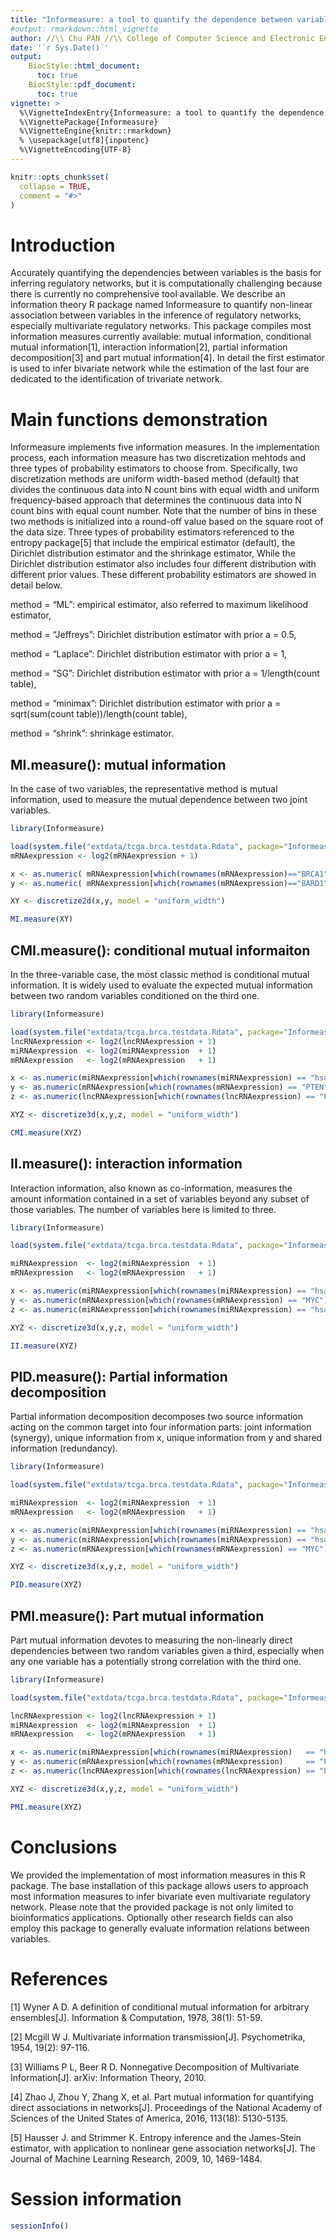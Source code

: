 ```yaml
---
title: "Informeasure: a tool to quantify the dependence between variables in biological regulatory networks from an information theory perspective"
#output: rmarkdown::html_vignette
author: //\\ Chu PAN //\\ College of Computer Science and Electronic Engineering, Hunan University
date: '`r Sys.Date()`'
output:
    BiocStyle::html_document:
      toc: true
    BiocStyle::pdf_document:
      toc: true
vignette: >
  %\VignetteIndexEntry{Informeasure: a tool to quantify the dependence between variables in biological regulatory networks from an information theory perspective}
  %\VignettePackage{Informeasure} 
  %\VignetteEngine{knitr::rmarkdown}
  % \usepackage[utf8]{inputenc} 
  %\VignetteEncoding{UTF-8}
---
```


```r
knitr::opts_chunk$set(
  collapse = TRUE,
  comment = "#>"
)
```

# Introduction
Accurately quantifying the dependencies between variables is the basis for inferring regulatory networks, but it is computationally challenging because there is currently no comprehensive tool available. We describe an information theory R package named Informeasure to quantify non-linear association between variables in the inference of regulatory networks, especially multivariate regulatory networks. This package compiles most information measures currently available: mutual information, conditional mutual information[1], interaction information[2], partial information decomposition[3] and part mutual information[4]. In detail the first estimator is used to infer bivariate network while the estimation of the last four are dedicated to the identification of trivariate network.

# Main functions demonstration
Informeasure implements five information measures. In the implementation process, each information measure has two discretization mehtods and three types of probability estimators to choose from. Specifically, two discretization methods are uniform width-based method (default) that divides the continuous data into N count bins with equal width and uniform frequency-based approach that determines the continuous data into N count bins with equal count number. Note that the number of bins in these two methods is initialized into a round-off value based on the square root of the data size. Three types of probability estimators referenced to the entropy package[5] that include the empirical estimator (default), the Dirichlet distribution estimator and the shrinkage estimator, While the Dirichlet distribution estimator also includes four different distribution with different prior values. These different probability estimators are showed in detail below. 

method = "ML": empirical estimator, also referred to maximum likelihood estimator, 

method = "Jeffreys": Dirichlet distribution estimator with prior a = 0.5, 

method = "Laplace": Dirichlet distribution estimator with prior a = 1, 

method = "SG": Dirichlet distribution estimator with prior a = 1/length(count table), 

method = "minimax": Dirichlet distribution estimator with prior a = sqrt(sum(count table))/length(count table), 

method = "shrink": shrinkage estimator.

## MI.measure(): mutual information
In the case of two variables, the representative method is mutual information, used to measure the mutual dependence between two joint variables.
```r
library(Informeasure)

load(system.file("extdata/tcga.brca.testdata.Rdata", package="Informeasure"))
mRNAexpression <- log2(mRNAexpression + 1)

x <- as.numeric( mRNAexpression[which(rownames(mRNAexpression)=="BRCA1"), ] )
y <- as.numeric( mRNAexpression[which(rownames(mRNAexpression)=="BARD1"), ] )

XY <- discretize2d(x,y, model = "uniform_width")

MI.measure(XY)
```

## CMI.measure(): conditional mutual informaiton 
In the three-variable case, the most classic method is conditional mutual information. It is widely used to evaluate the expected mutual information between two random variables conditioned on the third one.
```r
library(Informeasure)

load(system.file("extdata/tcga.brca.testdata.Rdata", package="Informeasure"))
lncRNAexpression <- log2(lncRNAexpression + 1)
miRNAexpression  <- log2(miRNAexpression  + 1)
mRNAexpression   <- log2(mRNAexpression   + 1)

x <- as.numeric(miRNAexpression[which(rownames(miRNAexpression) == "hsa-miR-26a-5p"), ])
y <- as.numeric(mRNAexpression[which(rownames(mRNAexpression) == "PTEN"), ])
z <- as.numeric(lncRNAexpression[which(rownames(lncRNAexpression) == "PTENP1"), ])

XYZ <- discretize3d(x,y,z, model = "uniform_width")

CMI.measure(XYZ)
```

## II.measure(): interaction information
Interaction information, also known as co-information, measures the amount information contained in a set of variables beyond any subset of those variables. The number of variables here is limited to three.
```r
library(Informeasure)

load(system.file("extdata/tcga.brca.testdata.Rdata", package="Informeasure"))

miRNAexpression  <- log2(miRNAexpression  + 1)
mRNAexpression   <- log2(mRNAexpression   + 1)

x <- as.numeric(miRNAexpression[which(rownames(miRNAexpression) == "hsa-miR-34a-5p"), ])
y <- as.numeric(mRNAexpression[which(rownames(mRNAexpression) == "MYC"), ])
z <- as.numeric(miRNAexpression[which(rownames(miRNAexpression) == "hsa-miR-34b-5p"), ])

XYZ <- discretize3d(x,y,z, model = "uniform_width")

II.measure(XYZ)
```
## PID.measure(): Partial information decomposition
Partial information decomposition decomposes two source information acting on the common target into four information parts: joint information (synergy), unique information from x, unique information from y and shared information (redundancy). 
```r
library(Informeasure)

load(system.file("extdata/tcga.brca.testdata.Rdata", package="Informeasure"))

miRNAexpression  <- log2(miRNAexpression  + 1)
mRNAexpression   <- log2(mRNAexpression   + 1)

x <- as.numeric(miRNAexpression[which(rownames(miRNAexpression) == "hsa-miR-34a-5p"), ])
y <- as.numeric(miRNAexpression[which(rownames(miRNAexpression) == "hsa-miR-34b-5p"), ])
z <- as.numeric(mRNAexpression[which(rownames(mRNAexpression) == "MYC"), ])

XYZ <- discretize3d(x,y,z, model = "uniform_width")

PID.measure(XYZ)
```
## PMI.measure(): Part mutual information 
Part mutual information devotes to measuring the non-linearly direct dependencies between two random variables given a third, especially when any one variable has a potentially strong correlation with the third one. 
```r
library(Informeasure)

load(system.file("extdata/tcga.brca.testdata.Rdata", package="Informeasure"))

lncRNAexpression <- log2(lncRNAexpression + 1)
miRNAexpression  <- log2(miRNAexpression  + 1)
mRNAexpression   <- log2(mRNAexpression   + 1)

x <- as.numeric(miRNAexpression[which(rownames(miRNAexpression)   == "hsa-miR-26a-5p"), ])
y <- as.numeric(mRNAexpression[which(rownames(mRNAexpression)     == "PTEN"), ])
z <- as.numeric(lncRNAexpression[which(rownames(lncRNAexpression) == "PTENP1"), ])

XYZ <- discretize3d(x,y,z, model = "uniform_width")

PMI.measure(XYZ)
```

# Conclusions
We provided the implementation of most information measures in this R package. The base installation of this package allows users to approach most information measures to infer bivariate even multivariate regulatory network. Please note that the provided package is not only limited to bioinformatics applications. Optionally other research fields can also employ this package to generally evaluate information relations between variables.

# References
[1] Wyner A D. A definition of conditional mutual information for arbitrary ensembles[J]. Information & Computation, 1978, 38(1): 51-59.

[2] Mcgill W J. Multivariate information transmission[J]. Psychometrika, 1954, 19(2): 97-116. 

[3] Williams P L, Beer R D. Nonnegative Decomposition of Multivariate Information[J]. arXiv: Information Theory, 2010.

[4] Zhao J, Zhou Y, Zhang X, et al. Part mutual information for quantifying direct associations in networks[J]. Proceedings of the National Academy of Sciences of the United States of America, 2016, 113(18): 5130-5135.

[5] Hausser J. and Strimmer K. Entropy inference and the James-Stein estimator, with application to nonlinear gene association networks[J]. The Journal of Machine Learning Research, 2009, 10, 1469-1484.



# Session information
```r
sessionInfo()
```

